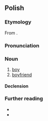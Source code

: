 ==Polish==

===Etymology===
From {{affix|pl|chłop|-ak}}.

===Pronunciation===
{{pl-p|a=LL-Q809_%28pol%29-Olaf-chłopak.wav}}

===Noun===
{{pl-noun|m-pr|dim=chłopiec}}

# [[boy]]
# [[boyfriend]]

====Declension====
{{pl-decl-noun-masc-pers|chłopa|k|[[chłopacy]]/[[chłopaki]]}}

===Further reading===
* {{R:pl:WSJP}}
* {{R:pl:PWN}}

{{C|pl|Male children}}